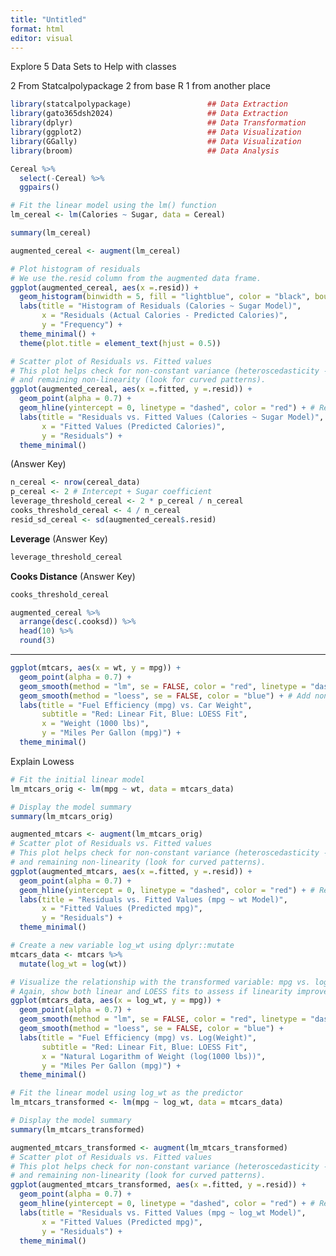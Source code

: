```yaml
---
title: "Untitled"
format: html
editor: visual
---
```


Explore 5 Data Sets to Help with classes

2 From Statcalpolypackage 2 from base R 1 from another place

```r

library(statcalpolypackage)                 ## Data Extraction
library(gato365dsh2024)                     ## Data Extraction
library(dplyr)                              ## Data Transformation
library(ggplot2)                            ## Data Visualization
library(GGally)                             ## Data Visualization
library(broom)                              ## Data Analysis
```

```r
Cereal %>% 
  select(-Cereal) %>% 
  ggpairs() 
```

```r

# Fit the linear model using the lm() function
lm_cereal <- lm(Calories ~ Sugar, data = Cereal)

summary(lm_cereal)


```

```r
augmented_cereal <- augment(lm_cereal)

# Plot histogram of residuals
# We use the.resid column from the augmented data frame.
ggplot(augmented_cereal, aes(x =.resid)) +
  geom_histogram(binwidth = 5, fill = "lightblue", color = "black", boundary = 0) + # Adjusted binning
  labs(title = "Histogram of Residuals (Calories ~ Sugar Model)",
       x = "Residuals (Actual Calories - Predicted Calories)",
       y = "Frequency") +
  theme_minimal() + 
  theme(plot.title = element_text(hjust = 0.5))
```

```r
# Scatter plot of Residuals vs. Fitted values
# This plot helps check for non-constant variance (heteroscedasticity - look for funnel shapes)
# and remaining non-linearity (look for curved patterns).
ggplot(augmented_cereal, aes(x =.fitted, y =.resid)) +
  geom_point(alpha = 0.7) +
  geom_hline(yintercept = 0, linetype = "dashed", color = "red") + # Reference line at zero residual
  labs(title = "Residuals vs. Fitted Values (Calories ~ Sugar Model)",
       x = "Fitted Values (Predicted Calories)",
       y = "Residuals") +
  theme_minimal()
```




(Answer Key)
```r
n_cereal <- nrow(cereal_data)
p_cereal <- 2 # Intercept + Sugar coefficient
leverage_threshold_cereal <- 2 * p_cereal / n_cereal
cooks_threshold_cereal <- 4 / n_cereal
resid_sd_cereal <- sd(augmented_cereal$.resid)

```





**Leverage** (Answer Key)
```r
leverage_threshold_cereal
```


**Cooks Distance** (Answer Key)
```r
cooks_threshold_cereal
```




```r
augmented_cereal %>% 
  arrange(desc(.cooksd)) %>% 
  head(10) %>% 
  round(3)
```


----------------------------



```r
ggplot(mtcars, aes(x = wt, y = mpg)) +
  geom_point(alpha = 0.7) +
  geom_smooth(method = "lm", se = FALSE, color = "red", linetype = "dashed") + # Add linear trend
  geom_smooth(method = "loess", se = FALSE, color = "blue") + # Add non-linear trend (LOESS)
  labs(title = "Fuel Efficiency (mpg) vs. Car Weight",
       subtitle = "Red: Linear Fit, Blue: LOESS Fit",
       x = "Weight (1000 lbs)",
       y = "Miles Per Gallon (mpg)") +
  theme_minimal()
```


Explain Lowess



```r
# Fit the initial linear model
lm_mtcars_orig <- lm(mpg ~ wt, data = mtcars_data)

# Display the model summary
summary(lm_mtcars_orig)

```






```r
augmented_mtcars <- augment(lm_mtcars_orig)
# Scatter plot of Residuals vs. Fitted values
# This plot helps check for non-constant variance (heteroscedasticity - look for funnel shapes)
# and remaining non-linearity (look for curved patterns).
ggplot(augmented_mtcars, aes(x =.fitted, y =.resid)) +
  geom_point(alpha = 0.7) +
  geom_hline(yintercept = 0, linetype = "dashed", color = "red") + # Reference line at zero residual
  labs(title = "Residuals vs. Fitted Values (mpg ~ wt Model)",
       x = "Fitted Values (Predicted mpg)",
       y = "Residuals") +
  theme_minimal()
```






```r
# Create a new variable log_wt using dplyr::mutate
mtcars_data <- mtcars %>%
  mutate(log_wt = log(wt))

# Visualize the relationship with the transformed variable: mpg vs. log(wt)
# Again, show both linear and LOESS fits to assess if linearity improved.
ggplot(mtcars_data, aes(x = log_wt, y = mpg)) +
  geom_point(alpha = 0.7) +
  geom_smooth(method = "lm", se = FALSE, color = "red", linetype = "dashed") +
  geom_smooth(method = "loess", se = FALSE, color = "blue") +
  labs(title = "Fuel Efficiency (mpg) vs. Log(Weight)",
       subtitle = "Red: Linear Fit, Blue: LOESS Fit",
       x = "Natural Logarithm of Weight (log(1000 lbs))",
       y = "Miles Per Gallon (mpg)") +
  theme_minimal()
```




```r
# Fit the linear model using log_wt as the predictor
lm_mtcars_transformed <- lm(mpg ~ log_wt, data = mtcars_data)

# Display the model summary
summary(lm_mtcars_transformed)
```




```r
augmented_mtcars_transformed <- augment(lm_mtcars_transformed)
# Scatter plot of Residuals vs. Fitted values
# This plot helps check for non-constant variance (heteroscedasticity - look for funnel shapes)
# and remaining non-linearity (look for curved patterns).
ggplot(augmented_mtcars_transformed, aes(x =.fitted, y =.resid)) +
  geom_point(alpha = 0.7) +
  geom_hline(yintercept = 0, linetype = "dashed", color = "red") + # Reference line at zero residual
  labs(title = "Residuals vs. Fitted Values (mpg ~ log_wt Model)",
       x = "Fitted Values (Predicted mpg)",
       y = "Residuals") +
  theme_minimal()
```



